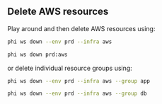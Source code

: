 ## Delete AWS resources

Play around and then delete AWS resources using:

<CodeGroup>

```bash terminal
phi ws down --env prd --infra aws
```

```bash shorthand
phi ws down prd:aws
```

</CodeGroup>

or delete individual resource groups using:

<CodeGroup>

```bash app
phi ws down --env prd --infra aws --group app
```

```bash database
phi ws down --env prd --infra aws --group db
```

</CodeGroup>
